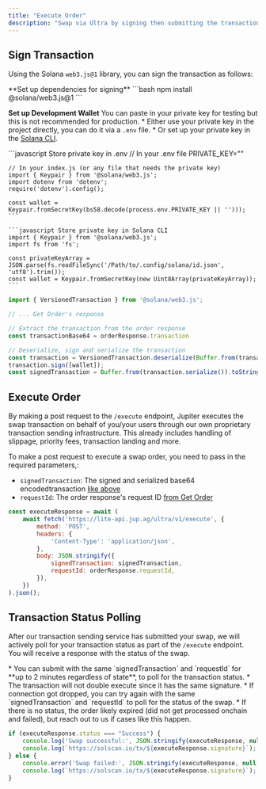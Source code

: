 ```yaml
---
title: "Execute Order"
description: "Swap via Ultra by signing then submitting the transaction to the Execute endpoint ."
---
```


## Sign Transaction

Using the Solana `web3.js@1` library, you can sign the transaction as follows:

<Accordion title="Set up dependencies and wallet for signing">
  **Set up dependencies for signing**
  ```bash
  npm install @solana/web3.js@1
  ```

  **Set up Development Wallet**
  <Info>
    You can paste in your private key for testing but this is not recommended for production.
    * Either use your private key in the project directly, you can do it via a `.env` file.
    * Or set up your private key in the [Solana CLI](https://solana.com/docs/intro/installation#create-wallet).
  </Info>

  <CodeGroup>
    ```javascript Store private key in .env
    // In your .env file
    PRIVATE_KEY=""

    // In your index.js (or any file that needs the private key)
    import { Keypair } from '@solana/web3.js';
    import dotenv from 'dotenv';
    require('dotenv').config();

    const wallet = Keypair.fromSecretKey(bs58.decode(process.env.PRIVATE_KEY || '')));
    ```

    ```javascript Store private key in Solana CLI
    import { Keypair } from '@solana/web3.js';
    import fs from 'fs';

    const privateKeyArray = JSON.parse(fs.readFileSync('/Path/to/.config/solana/id.json', 'utf8').trim());
    const wallet = Keypair.fromSecretKey(new Uint8Array(privateKeyArray));
    ```
  </CodeGroup>
</Accordion>

```js Sign Transaction
import { VersionedTransaction } from '@solana/web3.js';

// ... Get Order's response

// Extract the transaction from the order response
const transactionBase64 = orderResponse.transaction

// Deserialize, sign and serialize the transaction
const transaction = VersionedTransaction.deserialize(Buffer.from(transactionBase64, 'base64'));
transaction.sign([wallet]);
const signedTransaction = Buffer.from(transaction.serialize()).toString('base64');
```

## Execute Order

By making a post request to the `/execute` endpoint, Jupiter executes the swap transaction on behalf of you/your users through our own proprietary transaction sending infrastructure. This already includes handling of slippage, priority fees, transaction landing and more.

To make a post request to execute a swap order, you need to pass in the required parameters,:

* `signedTransaction`: The signed and serialized base64 encodedtransaction [like above](#sign-transaction)
* `requestId`: The order response's request ID [from Get Order](/docs/ultra/get-order)

```js Execute Order
const executeResponse = await (
    await fetch('https://lite-api.jup.ag/ultra/v1/execute', {
        method: 'POST',
        headers: {
            'Content-Type': 'application/json',
        },
        body: JSON.stringify({
            signedTransaction: signedTransaction,
            requestId: orderResponse.requestId,
        }),
    })
).json();
```

## Transaction Status Polling

After our transaction sending service has submitted your swap, we will actively poll for your transaction status as part of the `/execute` endpoint. You will receive a response with the status of the swap.

<Tip>
* You can submit with the same `signedTransaction` and `requestId` for **up to 2 minutes regardless of state**, to poll for the transaction status.
* The transaction will not double execute since it has the same signature.
* If connection got dropped, you can try again with the same `signedTransaction` and `requestId` to poll for the status of the swap.
* If there is no status, the order likely expired (did not get processed onchain and failed), but reach out to us if cases like this happen.
</Tip>

```js Transaction Status Polling
if (executeResponse.status === "Success") {
    console.log('Swap successful:', JSON.stringify(executeResponse, null, 2));
    console.log(`https://solscan.io/tx/${executeResponse.signature}`);
} else {
    console.error('Swap failed:', JSON.stringify(executeResponse, null, 2));
    console.log(`https://solscan.io/tx/${executeResponse.signature}`);
}
```

